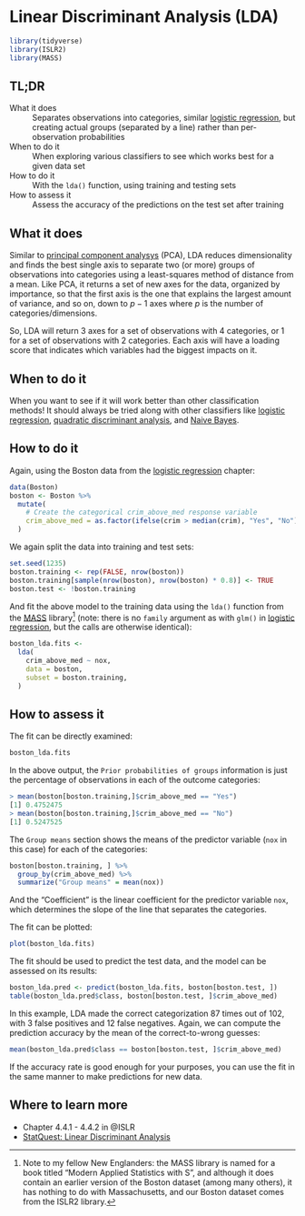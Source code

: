 # Linear Discriminant Analysis (LDA) {#linear-discriminant-analysis}

```r
library(tidyverse)
library(ISLR2)
library(MASS)
```

## TL;DR

What it does
: Separates observations into categories, similar [logistic regression](#logistic-regression), but creating actual groups (separated by a line) rather than per-observation probabilities

When to do it
: When exploring various classifiers to see which works best for a given data set

How to do it
: With the `lda()` function, using training and testing sets

How to assess it
: Assess the accuracy of the predictions on the test set after training

## What it does

Similar to [principal component analysys](#principal-component-analysis) (PCA), LDA reduces dimensionality and finds the best single axis to separate two (or more) groups of observations into categories using a least-squares method of distance from a mean. Like PCA, it returns a set of new axes for the data, organized by importance, so that the first axis is the one that explains the largest amount of variance, and so on, down to $p - 1$ axes where $p$ is the number of categories/dimensions.

So, LDA will return 3 axes for a set of observations with 4 categories, or 1 for a set of observations with 2 categories. Each axis will have a loading score that indicates which variables had the biggest impacts on it.

## When to do it

When you want to see if it will work better than other classification methods! It should always be tried along with other classifiers like [logistic regression](#logistic-regression), [quadratic discriminant analysis](#quadratic-discriminant-analysis), and [Naive Bayes](#naive-bayes).

## How to do it

Again, using the Boston data from the [logistic regression](#logistic-regression) chapter:

```r
data(Boston)
boston <- Boston %>%
  mutate(
    # Create the categorical crim_above_med response variable
    crim_above_med = as.factor(ifelse(crim > median(crim), "Yes", "No")),
  )
```

We again split the data into training and test sets:

```r
set.seed(1235)
boston.training <- rep(FALSE, nrow(boston))
boston.training[sample(nrow(boston), nrow(boston) * 0.8)] <- TRUE
boston.test <- !boston.training
```

And fit the above model to the training data using the `lda()` function from the [MASS](https://cran.r-project.org/web/packages/MASS/index.html) library^[Note to my fellow New Englanders: the MASS library is named for a book titled "Modern Applied Statistics with S", and although it does contain an earlier version of the Boston dataset (among many others), it has nothing to do with Massachusetts, and our Boston dataset comes from the ISLR2 library.] (note: there is no `family` argument as with `glm()` in [logistic regression](#logistic-regression), but the calls are otherwise identical):

```r
boston_lda.fits <-
  lda(
    crim_above_med ~ nox,
    data = boston,
    subset = boston.training,
  )
```

## How to assess it

The fit can be directly examined:

```r
boston_lda.fits
```

In the above output, the `Prior probabilities of groups` information is just the percentage of observations in each of the outcome categories:

```r
> mean(boston[boston.training,]$crim_above_med == "Yes")
[1] 0.4752475
> mean(boston[boston.training,]$crim_above_med == "No")
[1] 0.5247525
```

The `Group means` section shows the means of the predictor variable (`nox` in this case) for each of the categories:

```r
boston[boston.training, ] %>%
  group_by(crim_above_med) %>%
  summarize("Group means" = mean(nox))
```

And the "Coefficient" is the linear coefficient for the predictor variable `nox`, which determines the slope of the line that separates the categories.

The fit can be plotted:

```r
plot(boston_lda.fits)
```

<!--
TODO: explain the blue legos, what are we looking at?
-->

The fit should be used to predict the test data, and the model can be assessed on its results:

```r
boston_lda.pred <- predict(boston_lda.fits, boston[boston.test, ])
table(boston_lda.pred$class, boston[boston.test, ]$crim_above_med)
```

In this example, LDA made the correct categorization 87 times out of 102, with 3 false positives and 12 false negatives. Again, we can compute the prediction accuracy by the mean of the correct-to-wrong guesses:

```r
mean(boston_lda.pred$class == boston[boston.test, ]$crim_above_med)
```

If the accuracy rate is good enough for your purposes, you can use the fit in the same manner to make predictions for new data.

<!--
TODO need something on interpreting the output beyond just the accuracy.
-->

## Where to learn more

- Chapter 4.4.1 - 4.4.2 in @ISLR
- [StatQuest: Linear Discriminant Analysis](https://www.youtube.com/watch?v=azXCzI57Yfc)


